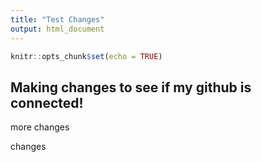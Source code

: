 ```yaml
---
title: "Test Changes"
output: html_document
---
```


```r
knitr::opts_chunk$set(echo = TRUE)
```

## Making changes to see if my github is connected!

more changes

changes
